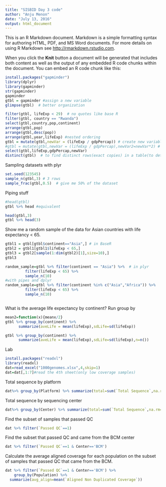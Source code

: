 ```yaml
---
title: "SISBID Day 3 code"
author: "Anju Menon"
date: "July 13, 2016"
output: html_document
---
```


This is an R Markdown document. Markdown is a simple formatting syntax for authoring HTML, PDF, and MS Word documents. For more details on using R Markdown see <http://rmarkdown.rstudio.com>.

When you click the **Knit** button a document will be generated that includes both content as well as the output of any embedded R code chunks within the document. You can embed an R code chunk like this:

```r
install.packages("gapminder")
library(dplyr)
library(gapminder)
str(gapminder)
gapminder
gtbl = gapminder #assign a new variable
glimpse(gtbl)  # better organization

```

```r
filter(gtbl, lifeExp < 29)  # no quotes like base R
filter(gtbl, country == "Rwanda")
select(gtbl,country,pop,continent)
arrange(gtbl,pop)
arrange(gtbl,desc(pop))
arrange(gtbl,year,lifeExp) #nested ordering 
gtbl = mutate(gtbl,newVar = (lifeExp / gdpPercap)) # create new variable
#gtbl = mutate(gtbl,newVar = (lifeExp / gdpPercap),newVar2=newVar*2) # create new #variable
select(gtbl,lifeExp,gdpPercap,newVar)
distinct(gtbl)  # to find distinct rows(exact copies) in a table(to detect errors)
```

Sampling  datasets with plyr
```r
set.seed(123545)
sample_n(gtbl,3) # 3 rows
sample_frac(gtbl,0.5)  # give me 50% of the dataset
```

Piping stuff
```r
#head(gtbl)
gtbl %>% head #equivalent

head(gtbl,3)
gtbl %>% head(3)
```

Show me a random sample of the data for Asian countries with life expectancy < 65.
```r
gtbl1 = gtbl[gtbl$continent=="Asia",] # in BaseR
gtbl2 = gtbl1[gtbl1$lifeExp < 65,]
gtbl3 = gtbl2[sample(1:dim(gtbl2)[1],size=10),]
gtbl3

random_sample=gtbl %>% filter(continent == "Asia") %>%  # in plyr
         filter(lifeExp < 65) %>%
         sample_n(10)
#with pipes and dplyr
random_sample=gtbl %>% filter(continent %in% c("Asia","Africa")) %>%  
         filter(lifeExp < 65) %>%
         sample_n(10)



```

What is the average life expectancy by continent? Run group by
```r
mean2=function(x){meanx/2}
gtbl %>% group_by(continent) %>% 
      summarize(aveLife = mean(lifeExp),sdLife=sd(lifeExp)) 
```

```r
gtbl %>% group_by(continent) %>% 
      summarize(aveLife = mean(lifeExp),sdLife=sd(lifeExp),n=n()) 
```

Lab
```r
install.packages("readxl")
library(readxl)
dat=read_excel("1000genomes.xlsx",4,skip=1)
dat=dat[,1:7]#read the 4th sheet(only low coverage samples)
```

Total sequence by platform
```r
dat%>% group_by(Platform) %>% summarize(total=sum(`Total Sequence`,na.rm=TRUE))
```
Total sequence by sequencing center
```r
dat%>% group_by(Center) %>% summarize(total=sum(`Total Sequence`,na.rm=TRUE))
```

Find the subset of samples that passed QC
```r
dat %>% filter(`Passed QC`==1)
```

Find the subset that passed QC and came from the BCM center
```r
dat %>% filter(`Passed QC`==1 & Center=='BCM')

```

Calculate the average aligned coverage for each population on the subset of samples that passed QC that came from the BCM.

```r
dat %>% filter(`Passed QC`==1 & Center=='BCM') %>%
    group_by(Population) %>%
  summarize(avg_align=mean(`Aligned Non Duplicated Coverage`))
```









